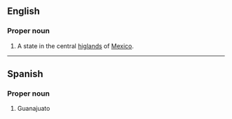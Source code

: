 ==English==

===Proper noun===
{{en-proper noun}}

# A state in the central [[higlands]] of [[Mexico]].

----
==Spanish==

===Proper noun===
{{es-proper noun}}

# Guanajuato